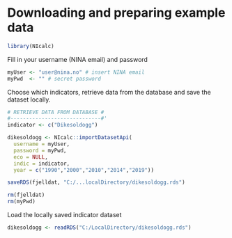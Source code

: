 # Downloading and preparing example data 

```r

library(NIcalc)

```

Fill in your username (NINA email) and password
```r

myUser <- "user@nina.no" # insert NINA email
myPwd  <- "" # secret password

```

Choose which indicators, retrieve data from the database and save the dataset locally.
```r

# RETRIEVE DATA FROM DATABASE #
#-----------------------------#'
indicator <- c("Dikesoldogg")

dikesoldogg <- NIcalc::importDatasetApi(
  username = myUser,
  password = myPwd,
  eco = NULL, 
  indic = indicator,
  year = c("1990","2000","2010","2014","2019"))

saveRDS(fjelldat, "C:/...localDirectory/dikesoldogg.rds")

rm(fjelldat)
rm(myPwd)

```


Load the locally saved indicator dataset
```r

dikesoldogg <- readRDS("C:/LocalDirectory/dikesoldogg.rds")

```
